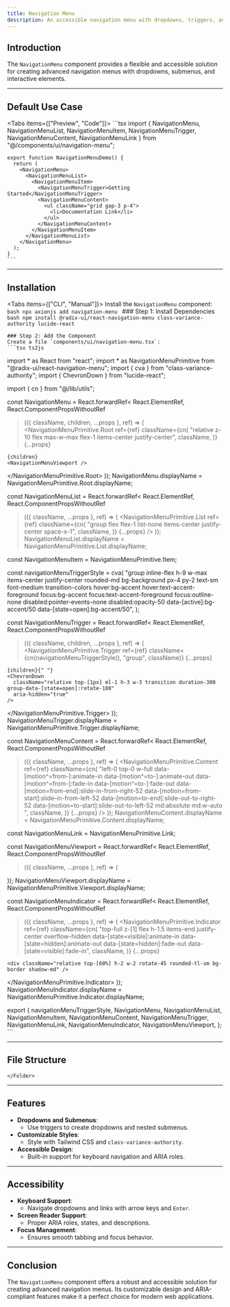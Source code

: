 ```yaml
---
title: Navigation Menu
description: An accessible navigation menu with dropdowns, triggers, and submenus.
---
```




## Introduction

The `NavigationMenu` component provides a flexible and accessible solution for creating advanced navigation menus with dropdowns, submenus, and interactive elements.

---

## Default Use Case

<Tabs items={["Preview", "Code"]}>
  <Tab value="Preview" className="mx-auto py-12 h-[80vh] ">
    <NavigationMenuDemo />
  </Tab>
  <Tab value="Code">
    ```tsx
    import { 
      NavigationMenu, 
      NavigationMenuList, 
      NavigationMenuItem, 
      NavigationMenuTrigger, 
      NavigationMenuContent, 
      NavigationMenuLink 
    } from "@/components/ui/navigation-menu";

    export function NavigationMenuDemo() {
      return (
        <NavigationMenu>
          <NavigationMenuList>
            <NavigationMenuItem>
              <NavigationMenuTrigger>Getting Started</NavigationMenuTrigger>
              <NavigationMenuContent>
                <ul className="grid gap-3 p-4">
                  <li>Documentation Link</li>
                </ul>
              </NavigationMenuContent>
            </NavigationMenuItem>
          </NavigationMenuList>
        </NavigationMenu>
      );
    }
    ```
  </Tab>
</Tabs>

---

## Installation

<Tabs items={["CLI", "Manual"]}>
  <Tab value="CLI">
    Install the `NavigationMenu` component:
    ```bash
    npx axionjs add navigation-menu
    ```
  </Tab>
  <Tab value="Manual">
    ### Step 1: Install Dependencies
    ```bash
    npm install @radix-ui/react-navigation-menu class-variance-authority lucide-react
    ```

    ### Step 2: Add the Component
    Create a file `components/ui/navigation-menu.tsx`:
    ```tsx ts2js
import * as React from "react";
import * as NavigationMenuPrimitive from "@radix-ui/react-navigation-menu";
import { cva } from "class-variance-authority";
import { ChevronDown } from "lucide-react";

import { cn } from "@/lib/utils";

const NavigationMenu = React.forwardRef<
  React.ElementRef<typeof NavigationMenuPrimitive.Root>,
  React.ComponentPropsWithoutRef<typeof NavigationMenuPrimitive.Root>
>(({ className, children, ...props }, ref) => (
  <NavigationMenuPrimitive.Root
    ref={ref}
    className={cn(
      "relative z-10 flex max-w-max flex-1 items-center justify-center",
      className,
    )}
    {...props}
  >
    {children}
    <NavigationMenuViewport />
  </NavigationMenuPrimitive.Root>
));
NavigationMenu.displayName = NavigationMenuPrimitive.Root.displayName;

const NavigationMenuList = React.forwardRef<
  React.ElementRef<typeof NavigationMenuPrimitive.List>,
  React.ComponentPropsWithoutRef<typeof NavigationMenuPrimitive.List>
>(({ className, ...props }, ref) => (
  <NavigationMenuPrimitive.List
    ref={ref}
    className={cn(
      "group flex flex-1 list-none items-center justify-center space-x-1",
      className,
    )}
    {...props}
  />
));
NavigationMenuList.displayName = NavigationMenuPrimitive.List.displayName;

const NavigationMenuItem = NavigationMenuPrimitive.Item;

const navigationMenuTriggerStyle = cva(
  "group inline-flex h-9 w-max items-center justify-center rounded-md bg-background px-4 py-2 text-sm font-medium transition-colors hover:bg-accent hover:text-accent-foreground focus:bg-accent focus:text-accent-foreground focus:outline-none disabled:pointer-events-none disabled:opacity-50 data-[active]:bg-accent/50 data-[state=open]:bg-accent/50",
);

const NavigationMenuTrigger = React.forwardRef<
  React.ElementRef<typeof NavigationMenuPrimitive.Trigger>,
  React.ComponentPropsWithoutRef<typeof NavigationMenuPrimitive.Trigger>
>(({ className, children, ...props }, ref) => (
  <NavigationMenuPrimitive.Trigger
    ref={ref}
    className={cn(navigationMenuTriggerStyle(), "group", className)}
    {...props}
  >
    {children}{" "}
    <ChevronDown
      className="relative top-[1px] ml-1 h-3 w-3 transition duration-300 group-data-[state=open]:rotate-180"
      aria-hidden="true"
    />
  </NavigationMenuPrimitive.Trigger>
));
NavigationMenuTrigger.displayName = NavigationMenuPrimitive.Trigger.displayName;

const NavigationMenuContent = React.forwardRef<
  React.ElementRef<typeof NavigationMenuPrimitive.Content>,
  React.ComponentPropsWithoutRef<typeof NavigationMenuPrimitive.Content>
>(({ className, ...props }, ref) => (
  <NavigationMenuPrimitive.Content
    ref={ref}
    className={cn(
      "left-0 top-0 w-full data-[motion^=from-]:animate-in data-[motion^=to-]:animate-out data-[motion^=from-]:fade-in data-[motion^=to-]:fade-out data-[motion=from-end]:slide-in-from-right-52 data-[motion=from-start]:slide-in-from-left-52 data-[motion=to-end]:slide-out-to-right-52 data-[motion=to-start]:slide-out-to-left-52 md:absolute md:w-auto ",
      className,
    )}
    {...props}
  />
));
NavigationMenuContent.displayName = NavigationMenuPrimitive.Content.displayName;

const NavigationMenuLink = NavigationMenuPrimitive.Link;

const NavigationMenuViewport = React.forwardRef<
  React.ElementRef<typeof NavigationMenuPrimitive.Viewport>,
  React.ComponentPropsWithoutRef<typeof NavigationMenuPrimitive.Viewport>
>(({ className, ...props }, ref) => (
  <div className={cn("absolute left-0 top-full flex justify-center")}>
    <NavigationMenuPrimitive.Viewport
      className={cn(
        "origin-top-center relative mt-1.5 h-[var(--radix-navigation-menu-viewport-height)] w-full overflow-hidden rounded-md border bg-popover text-popover-foreground shadow data-[state=open]:animate-in data-[state=closed]:animate-out data-[state=closed]:zoom-out-95 data-[state=open]:zoom-in-90 md:w-[var(--radix-navigation-menu-viewport-width)]",
        className,
      )}
      ref={ref}
      {...props}
    />
  </div>
));
NavigationMenuViewport.displayName =
  NavigationMenuPrimitive.Viewport.displayName;

const NavigationMenuIndicator = React.forwardRef<
  React.ElementRef<typeof NavigationMenuPrimitive.Indicator>,
  React.ComponentPropsWithoutRef<typeof NavigationMenuPrimitive.Indicator>
>(({ className, ...props }, ref) => (
  <NavigationMenuPrimitive.Indicator
    ref={ref}
    className={cn(
      "top-full z-[1] flex h-1.5 items-end justify-center overflow-hidden data-[state=visible]:animate-in data-[state=hidden]:animate-out data-[state=hidden]:fade-out data-[state=visible]:fade-in",
      className,
    )}
    {...props}
  >
    <div className="relative top-[60%] h-2 w-2 rotate-45 rounded-tl-sm bg-border shadow-md" />
  </NavigationMenuPrimitive.Indicator>
));
NavigationMenuIndicator.displayName =
  NavigationMenuPrimitive.Indicator.displayName;

export {
  navigationMenuTriggerStyle,
  NavigationMenu,
  NavigationMenuList,
  NavigationMenuItem,
  NavigationMenuContent,
  NavigationMenuTrigger,
  NavigationMenuLink,
  NavigationMenuIndicator,
  NavigationMenuViewport,
};
    ```
  </Tab>
</Tabs>

---

## File Structure

<Files>
  <Folder name="app" defaultOpen>
    <Folder name="components" defaultOpen>
      <Folder name="ui" defaultOpen>
        <File name="navigation-menu.tsx" />
      </Folder>
      
    </Folder>
  </Folder>
</Files>

---

## Features

- **Dropdowns and Submenus**:
  - Use triggers to create dropdowns and nested submenus.
- **Customizable Styles**:
  - Style with Tailwind CSS and `class-variance-authority`.
- **Accessible Design**:
  - Built-in support for keyboard navigation and ARIA roles.

---

## Accessibility

- **Keyboard Support**:
  - Navigate dropdowns and links with arrow keys and `Enter`.
- **Screen Reader Support**:
  - Proper ARIA roles, states, and descriptions.
- **Focus Management**:
  - Ensures smooth tabbing and focus behavior.

---

## Conclusion

The `NavigationMenu` component offers a robust and accessible solution for creating advanced navigation menus. Its customizable design and ARIA-compliant features make it a perfect choice for modern web applications.
